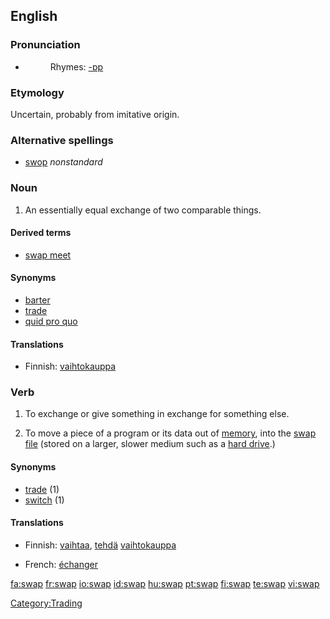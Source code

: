 {{wikipedia}}
==English==

===Pronunciation===
*{{audio|en-us-swap.ogg|Audio (US)}}
*:Rhymes: [[Rhymes:English:-ɒp|-ɒp]]

===Etymology===
Uncertain, probably from imitative origin.

===Alternative spellings===
*[[swop]]  ''nonstandard''

===Noun===
{{en-noun}}

# An essentially equal exchange of two comparable things.

====Derived terms====
* [[swap meet]]

====Synonyms====
*[[barter]]
*[[trade]]
*[[quid pro quo]]

====Translations====
{{trans-top|en equal exchange}}
*Finnish: [[vaihtokauppa]]
{{trans-bottom}}

===Verb===
{{en-verb|swaps|swapping|swapped}}

# To exchange or give something in exchange for something else.
# {{computing|always with "out"}} To move a piece of a program or its data out of [[memory]], into the [[swap file]] (stored on a larger, slower medium such as a [[hard drive]].)

====Synonyms====
*[[trade]] (1)
*[[switch]] (1)

====Translations====
{{trans-top|exchange or give (something) in exchange for}}
*Finnish: [[vaihtaa]], [[tehdä]] [[vaihtokauppa]]
{{trans-mid}}
*French: [[échanger]]
{{trans-bottom}}

[[Category:Trading]]

[[fa:swap]]
[[fr:swap]]
[[io:swap]]
[[id:swap]]
[[hu:swap]]
[[pt:swap]]
[[fi:swap]]
[[te:swap]]
[[vi:swap]]